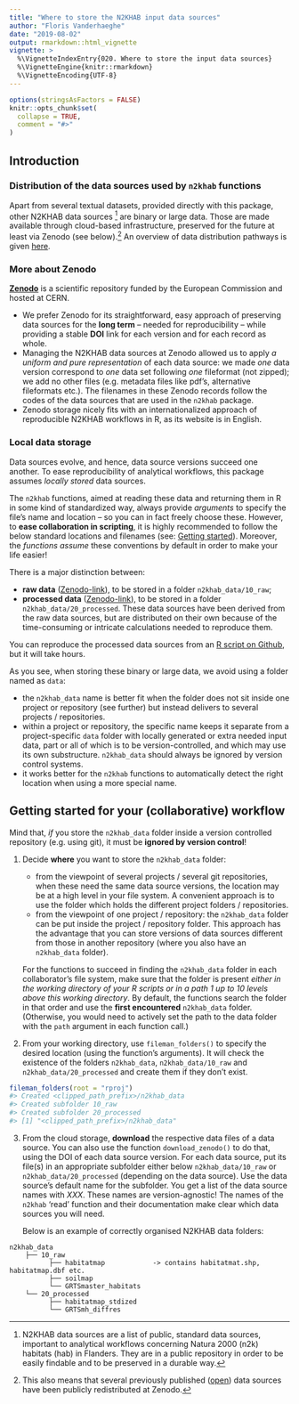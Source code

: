 ```yaml
---
title: "Where to store the N2KHAB input data sources"
author: "Floris Vanderhaeghe"
date: "2019-08-02"
output: rmarkdown::html_vignette
vignette: >
  %\VignetteIndexEntry{020. Where to store the input data sources}
  %\VignetteEngine{knitr::rmarkdown}
  %\VignetteEncoding{UTF-8}
---
```


```r
options(stringsAsFactors = FALSE)
knitr::opts_chunk$set(
  collapse = TRUE,
  comment = "#>"
)
```

## Introduction

### Distribution of the data sources used by `n2khab` functions

Apart from several textual datasets, provided directly with this package,
other N2KHAB data sources [^N2KHAB] are binary or large data.
Those are made available through cloud-based infrastructure, preserved for the future at least via Zenodo (see below).^[
This also means that several previously published ([open](https://opendefinition.org/licenses/)) data sources have been publicly redistributed at Zenodo.
]
An overview of data distribution pathways is given [here](https://drive.google.com/file/d/1xZz9f9n8zSUxBJvW6WEFLyDK7Ya0u4iN/view).

[^N2KHAB]: N2KHAB data sources are a list of public, standard data sources, important to analytical workflows concerning Natura 2000 (n2k) habitats (hab) in Flanders.
They are in a public repository in order to be easily findable and to be preserved in a durable way.

### More about Zenodo

**[Zenodo](https://zenodo.org)** is a scientific repository funded by the European Commission and hosted at CERN.

- We prefer Zenodo for its straightforward, easy approach of preserving data sources for the **long term** -- needed for reproducibility -- while providing a stable **DOI** link for each version and for each record as whole.
- Managing the N2KHAB data sources at Zenodo allowed us to apply _a uniform and pure representation_ of each data source: we made _one_ data version correspond to _one_ data set following _one_ fileformat (not zipped); we add no other files (e.g. metadata files like pdf's, alternative fileformats etc.).
The filenames in these Zenodo records follow the codes of the data sources that are used in the `n2khab` package.
- Zenodo storage nicely fits with an internationalized approach of reproducible N2KHAB workflows in R, as its website is in English.

### Local data storage

Data sources evolve, and hence, data source versions succeed one another.
To ease reproducibility of analytical workflows,
this package assumes _locally stored_ data sources.

The `n2khab` functions, aimed at reading these data and returning them in R in some kind of standardized way, always provide _arguments_ to specify the file's name and location -- so you can in fact freely choose these.
However, to **ease collaboration in scripting**, it is highly recommended to follow the below standard locations and filenames (see: [Getting started](#getting-started)).
Moreover, the _functions assume_ these conventions by default in order to make your life easier!

There is a major distinction between:

- **raw data** ([Zenodo-link](https://zenodo.org/communities/n2khab-data-raw)), to be stored in a folder `n2khab_data/10_raw`;
- **processed data** ([Zenodo-link](https://zenodo.org/communities/n2khab-data-processed)), to be stored in a folder `n2khab_data/20_processed`.
These data sources have been derived from the raw data sources, but are distributed on their own because of the time-consuming or intricate calculations needed to reproduce them.

You can reproduce the processed data sources from an [R script on Github](https://github.com/inbo/n2khab-preprocessing/blob/master/src/complete_reproducible_workflow.R), but it will take hours.

As you see, when storing these binary or large data, we avoid using a folder named as `data`:

- the `n2khab_data` name is better fit when the folder does not sit inside one project or repository (see further) but instead delivers to several projects / repositories.
- within a project or repository, the specific name keeps it separate from a project-specific `data` folder with locally generated or extra needed input data, part or all of which is to be version-controlled, and which may use its own substructure.
`n2khab_data` should always be ignored by version control systems.
- it works better for the `n2khab` functions to automatically detect the right location when using a more special name.


## Getting started for your (collaborative) workflow {#getting-started}

Mind that, _if_ you store the `n2khab_data` folder inside a version controlled repository (e.g. using git), it must be **ignored by version control**!

1. Decide **where** you want to store the `n2khab_data` folder:
    - from the viewpoint of several projects / several git repositories, when these need the same data source versions, the location may be at a high level in your file system.
    A convenient approach is to use the folder which holds the different project folders / repositories.
    - from the viewpoint of one project / repository: the `n2khab_data` folder can be put inside the project / repository folder.
    This approach has the advantage that you can store versions of data sources different from those in another repository (where you also have an `n2khab_data` folder).
  
    For the functions to succeed in finding the `n2khab_data` folder in each collaborator's file system, make sure that the folder is present _either in the working directory of your R scripts or in a path 1 up to 10 levels above this working directory_.
    By default, the functions search the folder in that order and use the **first encountered** `n2khab_data` folder.
    (Otherwise, you would need to actively set the path to the data folder with the `path` argument in each function call.)
    
1. From your working directory, use `fileman_folders()` to specify the desired location (using the function's arguments).
It will check the existence of the folders `n2khab_data`, `n2khab_data/10_raw` and `n2khab_data/20_processed` and create them if they don't exist.

```r
fileman_folders(root = "rproj")
#> Created <clipped_path_prefix>/n2khab_data
#> Created subfolder 10_raw
#> Created subfolder 20_processed
#> [1] "<clipped_path_prefix>/n2khab_data"
```

3. From the cloud storage, **download** the respective data files of a data source.
You can also use the function `download_zenodo()` to do that, using the DOI of each data source version.
For each data source, put its file(s) in an appropriate subfolder either below `n2khab_data/10_raw` or `n2khab_data/20_processed` (depending on the data source).
Use the data source's default name for the subfolder.
You get a list of the data source names with _XXX_.
These names are version-agnostic!
The names of the `n2khab` 'read' function and their documentation make clear which data sources you will need.

    Below is an example of correctly organised N2KHAB data folders:

```
n2khab_data
    ├── 10_raw
          ├── habitatmap            -> contains habitatmat.shp, habitatmap.dbf etc.
          ├── soilmap
          └── GRTSmaster_habitats
    └── 20_processed
          ├── habitatmap_stdized
          └── GRTSmh_diffres
```


